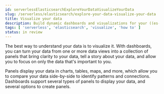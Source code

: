 ```yaml
---
id: serverlessElasticsearchExploreYourDataVisualizeYourData
slug: /serverless/elasticsearch/explore-your-data-visualize-your-data
title: Visualize your data
description: Build dynamic dashboards and visualizations for your ((es-serverless)) data.
tags: [ 'serverless', 'elasticsearch', 'visualize', 'how to' ]
status: in review
---
```


The best way to understand your data is to visualize it. With dashboards, you can turn your data from one or more data views into a collection of panels that bring clarity to your data, tell a story about your data, and allow you to focus on only the data that's important to you. 

Panels display your data in charts, tables, maps, and more, which allow you to compare your data side-by-side to identify patterns and connections. Dashboards support several types of panels to display your data, and several options to create panels.





